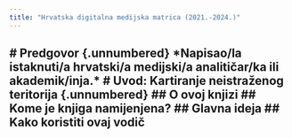 ```yaml
---
title: "Hrvatska digitalna medijska matrica (2021.-2024.)"
---
```


##  \# Predgovor   {.unnumbered}   \*Napisao/la istaknuti/a hrvatski/a medijski/a analitičar/ka ili akademik/inja.\*    \# Uvod: Kartiranje neistraženog teritorija {.unnumbered}    \## O ovoj knjizi  \## Kome je knjiga namijenjena?  \## Glavna ideja  \## Kako koristiti ovaj vodič

